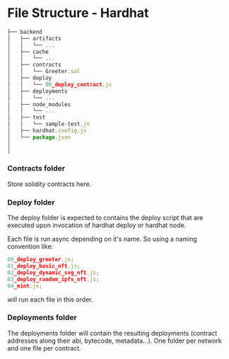 # File Structure - Hardhat

```jsx
├── backend
│   ├── artifacts
│   │   └── ...
│   ├── cache
│   │   └── ...
│   ├── contracts
│   │   └── Greeter.sol
│   ├── deploy
│   │   └── 00_deploy_contract.js
│   ├── deployments
│   │   └── ...
│   ├── node_modules
│   │   └── ...
│   ├── test
│   │   └── sample-test.js
│   ├── hardhat.config.js
│   └── package.json
│
│
```

### Contracts folder

Store solidity contracts here.

### Deploy folder

The deploy folder is expected to contains the deploy script that are executed upon invocation of hardhat deploy or hardhat node.

Each file is run async depending on it's name. So using a naming convention like:

```jsx
00_deploy_greeter.js;
01_deploy_basic_nft.js;
02_deploy_dynamic_svg_nft.js;
03_deploy_random_ipfs_nft.js;
04_mint.js;
```

will run each file in this order.

### Deployments folder

The deployments folder will contain the resulting deployments (contract addresses along their abi, bytecode, metadata...). One folder per network and one file per contract.
